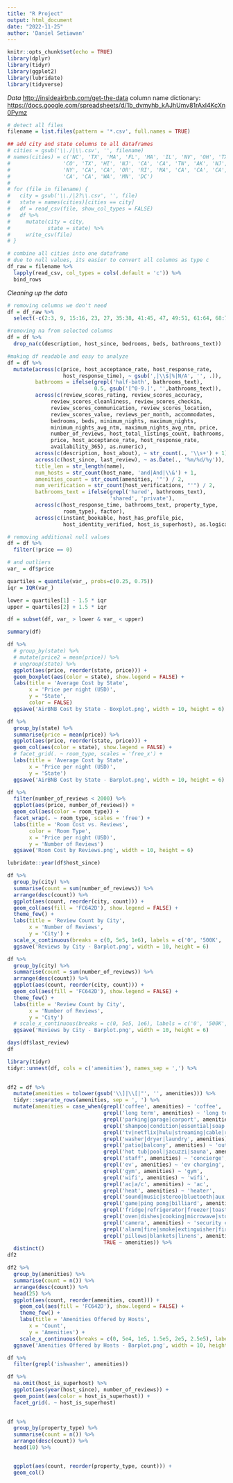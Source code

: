 ```yaml
---
title: "R Project"
output: html_document
date: "2022-11-25"
author: 'Daniel Setiawan'
---
```


```r
knitr::opts_chunk$set(echo = TRUE)
library(dplyr)
library(tidyr)
library(ggplot2)
library(lubridate)
library(tidyverse)
```

*Data* <http://insideairbnb.com/get-the-data> column name dictionary: <https://docs.google.com/spreadsheets/d/1b_dvmyhb_kAJhUmv81rAxl4KcXn0Pymz>

```r
# detect all files
filename = list.files(pattern = '*.csv', full.names = TRUE)
```


```r
## add city and state columns to all dataframes
# cities = gsub('\\./|\\.csv', '', filename)
# names(cities) = c('NC', 'TX', 'MA', 'FL', 'MA', 'IL', 'NV', 'OH', 'TX', 
#                 'CO', 'TX', 'HI', 'NJ', 'CA', 'CA', 'TN', 'AK', 'NJ', 
#                 'NY', 'CA', 'CA', 'OR', 'RI', 'MA', 'CA', 'CA', 'CA', 
#                 'CA', 'CA', 'WA', 'MN', 'DC')
# 
# for (file in filename) {
#   city = gsub('\\./|2?\\.csv', '', file)
#   state = names(cities)[cities == city]
#   df = read_csv(file, show_col_types = FALSE)
#   df %>%
#     mutate(city = city,
#            state = state) %>%
#     write_csv(file)
# }
```

```r
# combine all cities into one dataframe
# due to null values, its easier to convert all columns as type c
df_raw = filename %>%
  lapply(read_csv, col_types = cols(.default = 'c')) %>%
  bind_rows
```


*Cleaning up the data*

```r
# removing columns we don't need
df = df_raw %>%
  select(-c(2:3, 9, 15:16, 23, 27, 35:38, 41:45, 47, 49:51, 61:64, 68:77))

#removing na from selected columns
df = df %>%
  drop_na(c(description, host_since, bedrooms, beds, bathrooms_text))

#making df readable and easy to analyze
df = df %>%
  mutate(across(c(price, host_acceptance_rate, host_response_rate, 
                  host_response_time), ~ gsub(',|\\$|%|N/A', '', .)),
         bathrooms = ifelse(grepl('half-bath', bathrooms_text), 
                            0.5, gsub('[^0-9.]', '',bathrooms_text)),
         across(c(review_scores_rating, review_scores_accuracy, 
              review_scores_cleanliness, review_scores_checkin, 
              review_scores_communication, review_scores_location,
              review_scores_value, reviews_per_month, accommodates,
              bedrooms, beds, minimum_nights, maximum_nights, 
              minimum_nights_avg_ntm, maximum_nights_avg_ntm, price,
              number_of_reviews, host_total_listings_count, bathrooms,
              price, host_acceptance_rate, host_response_rate,
              availability_365), as.numeric),
         across(c(description, host_about), ~ str_count(., '\\s+') + 1),
         across(c(host_since, last_review), ~ as.Date(., '%m/%d/%y')),
         title_len = str_length(name),
         num_hosts = str_count(host_name, 'and|And|\\&') + 1,
         amenities_count = str_count(amenities, '"') / 2,
         num_verification = str_count(host_verifications, "'") / 2,
         bathrooms_text = ifelse(grepl('hared', bathrooms_text), 
                                 'shared', 'private'),
         across(c(host_response_time, bathrooms_text, property_type,
                  room_type), factor),
         across(c(instant_bookable, host_has_profile_pic, 
                  host_identity_verified, host_is_superhost), as.logical))

# removing additional null values
df = df %>%
  filter(!price == 0)

# and outliers
var_ = df$price

quartiles = quantile(var_, probs=c(0.25, 0.75))
iqr = IQR(var_)

lower = quartiles[1] - 1.5 * iqr
upper = quartiles[2] + 1.5 * iqr

df = subset(df, var_ > lower & var_ < upper)
```

```r
summary(df)
```




```r
df %>%
  # group_by(state) %>%
  # mutate(price2 = mean(price)) %>%
  # ungroup(state) %>%
  ggplot(aes(price, reorder(state, price))) +
  geom_boxplot(aes(color = state), show.legend = FALSE) +
  labs(title = 'Average Cost by State',
       x = 'Price per night (USD)',
       y = 'State', 
       color = FALSE)
  ggsave('AirBNB Cost by State - Boxplot.png', width = 10, height = 6)
```

```r
df %>%
  group_by(state) %>%
  summarise(price = mean(price)) %>%
  ggplot(aes(price, reorder(state, price))) +
  geom_col(aes(color = state), show.legend = FALSE) +
  # facet_grid(. ~ room_type, scales = 'free_x') +
  labs(title = 'Average Cost by State',
       x = 'Price per night (USD)',
       y = 'State')
  ggsave('AirBNB Cost by State - Barplot.png', width = 10, height = 6)
```

```r
df %>%
  filter(number_of_reviews < 2000) %>%
  ggplot(aes(price, number_of_reviews)) +
  geom_col(aes(color = room_type)) +
  facet_wrap(. ~ room_type, scales = 'free') +
  labs(title = 'Room Cost vs. Reviews',
       color = 'Room Type',
       x = 'Price per night (USD)',
       y = 'Number of Reviews')
  ggsave('Room Cost by Reviews.png', width = 10, height = 6)
```

```r
lubridate::year(df$host_since)
```


```r
df %>%
  group_by(city) %>%
  summarise(count = sum(number_of_reviews)) %>%
  arrange(desc(count)) %>%
  ggplot(aes(count, reorder(city, count))) +
  geom_col(aes(fill = 'FC642D'), show.legend = FALSE) + 
  theme_few() +
  labs(title = 'Review Count by City',
       x = 'Number of Reviews',
       y = 'City') +
  scale_x_continuous(breaks = c(0, 5e5, 1e6), labels = c('0', '500K', '1M'))
  ggsave('Reviews by City - Barplot.png', width = 10, height = 6)
```
```r
df %>%
  group_by(city) %>%
  summarise(count = sum(number_of_reviews)) %>%
  arrange(desc(count)) %>%
  ggplot(aes(count, reorder(city, count))) +
  geom_col(aes(fill = 'FC642D'), show.legend = FALSE) + 
  theme_few() +
  labs(title = 'Review Count by City',
       x = 'Number of Reviews',
       y = 'City')
  # scale_x_continuous(breaks = c(0, 5e5, 1e6), labels = c('0', '500K', '1M'))
  ggsave('Reviews by City - Barplot.png', width = 10, height = 6)
```
```r
days(df$last_review)
df
```

```r
library(tidyr)
tidyr::unnest(df, cols = c('amenities'), names_sep = ',') %>%
  
```
```r
df2 = df %>%
  mutate(amenities = tolower(gsub('\\]|\\[|"', '', amenities))) %>%
  tidyr::separate_rows(amenities, sep = ', ') %>%
  mutate(amenities = case_when(grepl('coffee', amenities) ~ 'coffee', 
                               grepl('long term', amenities) ~ 'long term',
                               grepl('parking|garage|carport', amenities) ~ 'parking',
                               grepl('shampoo|condition|essential|soap', amenities) ~ 'toiletries',
                               grepl('tv|netflix|hulu|streaming|cable|roku|hbo|prime video|dvd', amenities) ~ 'tv',
                               grepl('washer|dryer|laundry', amenities) ~ 'laundry',
                               grepl('patio|balcony', amenities) ~ 'outdoor space',
                               grepl('hot tub|pool|jacuzzi|sauna', amenities) ~ 'outdoor tub',
                               grepl('staff', amenities) ~ 'concierge',
                               grepl('ev', amenities) ~ 'ev charging',
                               grepl('gym', amenities) ~ 'gym',
                               grepl('wifi', amenities) ~ 'wifi',
                               grepl('ac|a/c', amenities) ~ 'ac',
                               grepl('heat', amenities) ~ 'heater',
                               grepl('sound|music|stereo|bluetooth|aux', amenities) ~ 'music',
                               grepl('game|ping pong|billiard', amenities) ~ 'gameroom',
                               grepl('fridge|refrigerator|freezer|toaster', amenities) ~ 'kitchen',
                               grepl('oven|dishes|cooking|microwave|stove', amenities) ~ 'kitchen',
                               grepl('camera', amenities) ~ 'security camera',
                               grepl('alarm|fire|smoke|extinguisher|first aid', amenities) ~ 'safety',
                               grepl('pillows|blankets|linens', amenities) ~ 'linens',
                               TRUE ~ amenities)) %>%
  distinct()
df2
```


```r
df2 %>%
  group_by(amenities) %>%
  summarise(count = n()) %>%
  arrange(desc(count)) %>%
  head(25) %>%
  ggplot(aes(count, reorder(amenities, count))) + 
    geom_col(aes(fill = 'FC642D'), show.legend = FALSE) +
    theme_few() +
    labs(title = 'Amenities Offered by Hosts',
       x = 'Count',
       y = 'Amenities') +
    scale_x_continuous(breaks = c(0, 5e4, 1e5, 1.5e5, 2e5, 2.5e5), labels = c('0', '50K', '100K', '150K', '200K', '250K')) %>%
  ggsave('Amenities Offered by Hosts - Barplot.png', width = 10, height = 6)
```





```r
df %>%
  filter(grepl('ishwasher', amenities))
```


```r
df %>%
  na.omit(host_is_superhost) %>%
  ggplot(aes(year(host_since), number_of_reviews)) +
  geom_point(aes(color = host_is_superhost)) +
  facet_grid(. ~ host_is_superhost)
  
```
```r
df %>%
  group_by(property_type) %>%
  summarise(count = n()) %>%
  arrange(desc(count)) %>%
  head(10) %>%


  ggplot(aes(count, reorder(property_type, count))) +
  geom_col()

```


